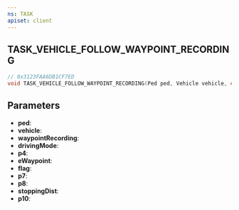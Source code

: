 ```yaml
---
ns: TASK
apiset: client
---
```

## TASK_VEHICLE_FOLLOW_WAYPOINT_RECORDING

```c
// 0x3123FAA6DB1CF7ED
void TASK_VEHICLE_FOLLOW_WAYPOINT_RECORDING(Ped ped, Vehicle vehicle, char* waypointRecording, int drivingMode, Any p4, int eWaypoint, int flag, float p7, BOOL p8, float stoppingDist, Any p10);
```


## Parameters
* **ped**:
* **vehicle**:
* **waypointRecording**:
* **drivingMode**:
* **p4**:
* **eWaypoint**:
* **flag**:
* **p7**:
* **p8**:
* **stoppingDist**:
* **p10**: